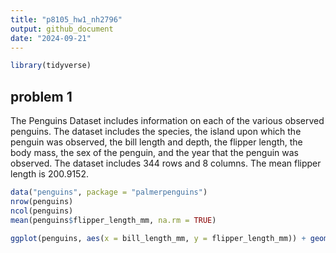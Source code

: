 ```yaml
---
title: "p8105_hw1_nh2796"
output: github_document
date: "2024-09-21"
---
```


```r
library(tidyverse)
```

## problem 1

The Penguins Dataset includes information on each of the various observed penguins. The dataset includes the species, the island upon which the penguin was observed, the bill length and depth, the flipper length, the body mass, the sex of the penguin, and the year that the penguin was observed. The dataset includes 344 rows and 8 columns. The mean flipper length is 200.9152. 

```r
data("penguins", package = "palmerpenguins")
nrow(penguins)
ncol(penguins)
mean(penguins$flipper_length_mm, na.rm = TRUE)
```

```r
ggplot(penguins, aes(x = bill_length_mm, y = flipper_length_mm)) + geom_point()

```



